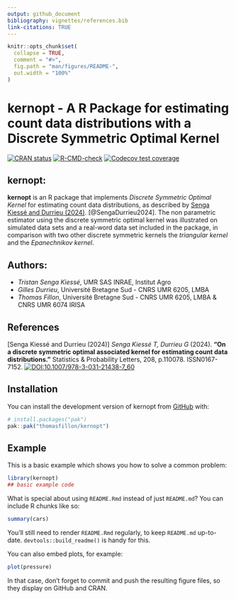 ```yaml
---
output: github_document
bibliography: vignettes/references.bib
link-citations: TRUE
---
```


<!-- README.md is generated from README.Rmd. Please edit that file -->

```r
knitr::opts_chunk$set(
  collapse = TRUE,
  comment = "#>",
  fig.path = "man/figures/README-",
  out.width = "100%"
)
```

# kernopt - A R Package for estimating count data distributions with a Discrete Symmetric Optimal Kernel

<!-- badges: start -->
 [![CRAN status](https://www.r-pkg.org/badges/version/kernopt)](https://cran.r-project.org/package=kernopt)
 [![R-CMD-check](https://github.com/thomasfillon/kernopt/actions/workflows/R-CMD-check.yaml/badge.svg)](https://github.com/thomasfillon/kernopt/actions/workflows/R-CMD-check.yaml)
 [![Codecov test coverage](https://codecov.io/gh/thomasfillon/kernopt/graph/badge.svg)](https://app.codecov.io/gh/thomasfillon/kernopt)
<!-- badges: end -->

## kernopt: 
**kernopt** is an R package that implements *Discrete Symmetric Optimal Kernel* for estimating count data distributions, as described by [Senga Kiessé and Durrieu (2024)](#1). [@SengaDurrieu2024].
The non parametric estimator using the discrete symmetric optimal kernel was illustrated on simulated data sets and a real-word data set included in the package, in comparison with two other discrete symmetric kernels the *triangular kernel* and the *Epanechnikov kernel*.

## Authors: 
- *Tristan Senga Kiessé*, UMR SAS INRAE, Institut Agro
- *Gilles Durrieu*, Université Bretagne Sud - CNRS UMR 6205, LMBA
- *Thomas Fillon*, Université Bretagne Sud - CNRS UMR 6205, LMBA & CNRS UMR 6074 IRISA


## References
<a id="1">[Senga Kiessé and Durrieu (2024)]</a> *Senga Kiessé T, Durrieu G* (2024). **"On a discrete symmetric optimal associated kernel for estimating count data distributions."** Statistics & Probability Letters, 208, p.110078. ISSN0167-7152.
[![DOI:10.1007/978-3-031-21438-7_60](https://zenodo.org/badge/DOI/10.1016/j.spl.2024.110078.svg)](https://doi.org/10.1016/j.spl.2024.110078) 



## Installation

You can install the development version of kernopt from [GitHub](https://github.com/) with:

``` r
# install.packages("pak")
pak::pak("thomasfillon/kernopt")
```

## Example

This is a basic example which shows you how to solve a common problem:

```r
library(kernopt)
## basic example code
```

What is special about using `README.Rmd` instead of just `README.md`? You can include R chunks like so:

```r
summary(cars)
```

You'll still need to render `README.Rmd` regularly, to keep `README.md` up-to-date. `devtools::build_readme()` is handy for this.

You can also embed plots, for example:

```r
plot(pressure)
```

In that case, don't forget to commit and push the resulting figure files, so they display on GitHub and CRAN.
